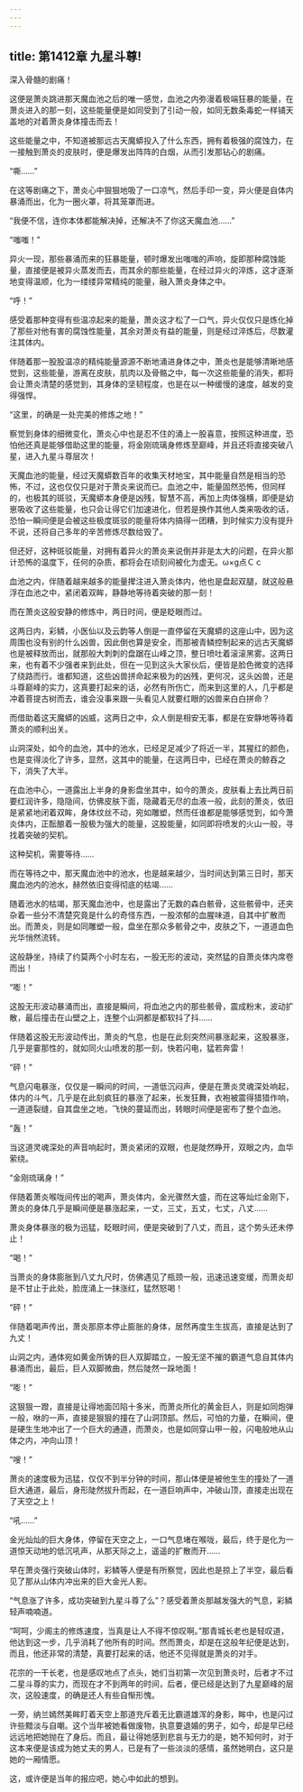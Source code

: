 ```yaml
---
---
---
```

title: 第1412章 九星斗尊!
---



深入骨髓的剧痛！

这便是萧炎跳进那天魔血池之后的唯一感觉，血池之内弥漫着极端狂暴的能量，在萧炎进入的那一刻，这些能量便是如同受到了引动一般，如同无数条毒蛇一样铺天盖地的对着萧炎身体撞击而去！

这些能量之中，不知道被那远古天魔蟒投入了什么东西，拥有着极强的腐蚀力，在一接触到萧炎的皮肤时，便是爆发出阵阵的白烟，从而引发那钻心的剧痛。

“嘶……”

在这等剧痛之下，萧炎心中狠狠地吸了一口凉气，然后手印一变，异火便是自体内暴涌而出，化为一圈火罩，将其笼罩而进。

“我便不信，连你本体都能解决掉，还解决不了你这天魔血池……”

“嗤嗤！”

异火一现，那些暴涌而来的狂暴能量，顿时爆发出嗤嗤的声响，旋即那种腐蚀能量，直接便是被异火蒸发而去，而其余的那些能量，在经过异火的淬炼，这才逐渐地变得温顺，化为一缕缕异常精纯的能量，融入萧炎身体之中。

“呼！”

感受着那种变得有些温凉起来的能量，萧炎这才松了一口气，异火仅仅只是炼化掉了那些对他有害的腐蚀性能量，其余对萧炎有益的能量，则是经过淬炼后，尽数灌注其体内。

伴随着那一股股温凉的精纯能量源源不断地涌进身体之中，萧炎也是能够清晰地感觉到，这些能量，游离在皮肤，肌肉以及骨骼之中，每一次这些能量的消失，都将会让萧炎清楚的感觉到，其身体的坚韧程度，也是在以一种缓慢的速度，越发的变得强悍。

“这里，的确是一处完美的修炼之地！”

察觉到身体的细微变化，萧炎心中也是忍不住的涌上一股喜意，按照这种进度，恐怕他还真是能够借助这里的能量，将金刚琉璃身修炼至巅峰，并且还将直接突破八星，进入九星斗尊层次！

天魔血池的能量，经过天魔蟒数百年的收集天材地宝，其中能量自然是相当的恐怖，不过，这也仅仅只是对于萧炎来说而已。血池之中，能量固然恐怖，但同样的，也极其的斑驳，天魔蟒本身便是凶残，智慧不高，再加上肉体强横，即便是幼崽吸收了这些能量，也只会让得它们加速进化，但若是换作其他人类来吸收的话，恐怕一瞬间便是会被这些极度斑驳的能量将体内搞得一团糟，到时候实力没有提升不说，还将自己多年的辛苦修炼尽数给毁了。

但还好，这种斑驳能量，对拥有着异火的萧炎来说倒并非是太大的问题，在异火那计恐怖的温度下，任何的杂质，都将会在顷刻间被化为虚无。ω×ɡ点Ｃｃ

血池之内，伴随着越来越多的能量撵注进入萧炎体内，他也是盘起双腿，就这般悬浮在血池之中，紧闭着双眸，静静地等待着突破的那一刻！

而在萧炎这般安静的修炼中，两日时间，便是眨眼而过。

这两日内，彩鳞，小医仙以及云韵等人倒是一直停留在天魔蟒的这座山中，因为这周围也没有别的什么凶兽，因此倒也算是安全，而那被青鳞控制起来的远古天魔蟒也是被释放而出，就那般大刺刺的盘踞在山峰之顶，整日喷吐着滚滚黑雾。这两日来，也有着不少强者来到此处，但在一见到这头大家伙后，便皆是脸色微变的选择了绕路而行。谁都知道，这些凶兽拼命起来极为的凶残，更何况，这头凶兽，还是斗尊巅峰的实力，这真要打起来的话，必然有所伤亡，而来到这里的人，几乎都是冲着菩提古树而去，谁会没事来跟一头看见人就要红眼的凶兽来白白拼命？

而借助着这天魔蟒的凶威，这两日之中，众人倒是相安无事，都是在安静地等待着萧炎的顺利出关。

山洞深处，如今的血池，其中的池水，已经足足减少了将近一半，其猩红的颜色，也是变得淡化了许多，显然，这其中的能量，在这两日中，已经在萧炎的鲸吞之下，消失了大半。

在血池中心，一道露出上半身的身影盘坐其中，如今的萧炎，皮肤看上去比两日前要红润许多，隐隐间，仿佛皮肤下面，隐藏着无尽的血液一般，此刻的萧炎，依旧是紧紧地闭着双眸，身体纹丝不动，宛如雕塑，然而任谁都是能够感觉到，如今萧炎体内，正酝酿着一股极为强大的能量，这股能量，如同即将喷发的火山一般，寻找着突破的契机。

这种契机，需要等待……

而在等待之中，那天魔血池中的池水，也是越来越少，当时间达到第三日时，那天魔血池内的池水，赫然依旧变得彻底的枯竭……

随着池水的枯竭，那天魔血池中，也是露出了无数的森白骸骨，这些骸骨中，还夹杂着一些分不清楚究竟是什么的奇怪东西，一股浓郁的血腥味道，自其中扩散而出。而萧炎，则是如同雕塑一般，盘坐在那众多骸骨之中，皮肤之下，一道道血色光华悄然流转。

这般静坐，持续了约莫两个小时左右，一股无形的波动，突然猛的自萧炎体内席卷而出！

“嘭！”

这股无形波动暴涌而出，直接是瞬间，将血池之内的那些骸骨，震成粉末，波动扩散，最后撞击在山壁之上，连整个山洞都是都软抖了抖……

伴随着这股无形波动传出，萧炎的气息，也是在此刻突然间暴涨起来，这股暴涨，几乎是霎那性的，就如同火山喷发的那一刻，快若闪电，猛若奔雷！

“砰！”

气息闪电暴涨，仅仅是一瞬间的时间，一道低沉闷声，便是在萧炎灵魂深处响起，体内的斗气，几乎是在此刻疯狂的暴涨了起来，长发狂舞，衣袍被震得猎猎作响，一道道裂缝，自其盘坐之地，飞快的蔓延而出，转眼时间便是密布了整个血池。

“轰！”

当这道灵魂深处的声音响起时，萧炎紧闭的双眼，也是陡然睁开，双眼之内，血华萦绕。

“金刚琉璃身！”

伴随着萧炎喉咙间传出的喝声，萧炎体内，金光骤然大盛，而在这等灿烂金刚下，萧炎的身体几乎是瞬间便是暴涨起来，一丈，三丈，五丈，七丈，八丈……

萧炎身体暴涨的极为迅猛，眨眼时间，便是突破到了八丈，而且，这个势头还未停止！

“喝！”

当萧炎的身体膨胀到八丈九尺时，仿佛遇见了瓶颈一般，迅速迅速变缓，而萧炎却是不甘止于此处，脸庞涌上一抹涨红，猛然怒喝！

“砰！”

伴随着喝声传出，萧炎那原本停止膨胀的身体，居然再度生生拔高，直接是达到了九丈！

山洞之内，通体宛如黄金所铸的巨人双脚踏立，一股无坚不摧的霸道气息自其体内暴涌而出，最后，巨人双脚微曲，然后陡然一跺地面！

“嘭！”

这狠狠一蹬，直接是让得地面凹陷十多米，而萧炎所化的黄金巨人，则是如同炮弹一般，咻的一声，直接是狠狠的撞在了山洞顶部。然后，可怕的力量，在瞬间，便是硬生生地冲出了一个巨大的通道，而萧炎，也是如同穿山甲一般，闪电般地从山体之内，冲向山顶！

“嗖！”

萧炎的速度极为迅猛，仅仅不到半分钟的时间，那山体便是被他生生的撞处了一道巨大通道，最后，身形陡然拔升而起，在一道巨响声中，冲破山顶，直接走出现在了天空之上！

“吼……”

金光灿灿的巨大身体，停留在天空之上，一口气息堵在喉咙，最后，终于是化为一道惊天动地的低沉吼声，从那天际之上，遥遥的扩散而开……

早在萧炎强行突破山体时，彩鳞等人便是有所察觉，因此也是掠上了半空，最后看见了那从山体内冲出来的巨大金光人影。

“气息涨了许多，成功突破到九星斗尊了么”？感受着萧炎那越发强大的气息，彩鳞轻声喃喃道。

“呵呵，少阁主的修炼速度，当真是让人不得不惊叹啊。”那青城长老也是轻叹道，他达到这一步，几乎消耗了他所有的时间。然而萧炎，却是在这般年纪便是达到，而且，他还非常的清楚，真要打起来的话，他还不见得就是萧炎的对手。

花宗的一干长老，也是感叹地点了点头，她们当初第一次见到萧炎时，后者才不过二星斗尊的实力，而现在才不到两年的时间，后者，便已经是达到了九星巅峰的层次，这般速度，的确是还人有些自惭形愧。

一旁，纳兰嫣然美眸盯着天空上那道充斥着无比霸道雄浑的身影，眸中，也是闪过许些黯淡与自嘲。这个当年被她看做废物，执意要退婚的男子，如今，却是早已经远远地把她抛在了身后。而且，最让得她感到悲哀与无力的是，她不知何时，对于这本来便是该成为她丈夫的男人，已是有了一些淡淡的感情，虽然她明白，这只是她的一厢情愿。

这，或许便是当年的报应吧，她心中如此的想到。